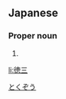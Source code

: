 ==Japanese==
{{ja-kanjitab|とく|ぞう|yomi=on}}

===Proper noun===
{{ja-pos|proper|とくぞう}}

# {{given name|male|lang=ja}}

[[Category:Japanese male given names|とくぞう]]

[[li:徳三]]